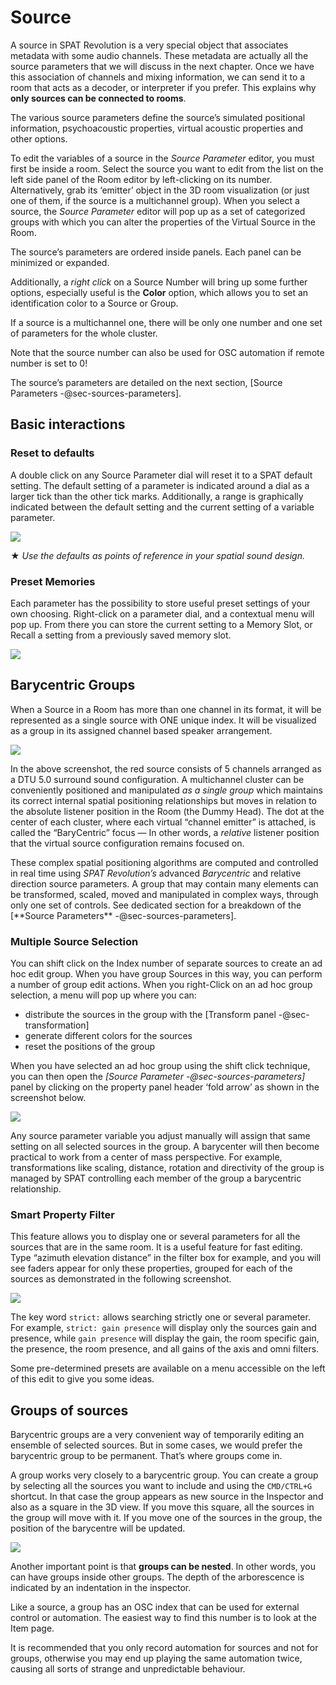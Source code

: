 # Source {#sec-sources}

<!-- The next row transforms the inputs into virtual objects according to their configuration. This is what needs to happen so that a virtual source appears in a virtual room. If you try to connect an input directly into a room, SPAT will always put a source module in between.

The Source modules are where you set a descriptive name of each virtual object. It's a good idea to do that, as things can get busy inside the rooms. You can also adjust the overall gain of a Source here no matter how many channels it might have. The Source modules are also important for parameter automation using the _SPAT Send_ plug-in, and also in the case of external OSC control.

![](https://media.githubusercontent.com/media/FLUX-SE/doc_images/main/SpatR/Setup/IndexExplain.jpg)

External software needs to know how to identify virtual objects, and that will be done using an index number rather than a name. This index number refers to one of these source modules, numbered from left to right which in turn, becomes a virtual sound emitting object in the _Virtual Room_. When working in a Channel Based Room outputting to a _n.1 surround_ speaker arrangement, each source will additionally acquire an individual _LFE Send_. This dial will be available in the Source Parameters inside the Virtual Room editor, and also mirrored here as a fader directly in the Source modules. _LFE Send_ controls how much of this source's signal is mixed into the LFE channel at the output.

:::{.callout-note}
When using a BlackTrax positional tracking system a Tracking index can be assigned to a virtual source directly from the Source module.

## Source Parameters
 -->

A source in SPAT Revolution is a very special object that associates metadata with some audio channels. These metadata are actually all the source parameters that we will discuss in the next chapter. Once we have this association of channels and mixing information, we can send it to a room that acts as a decoder, or interpreter if you prefer. This explains why **only sources can be connected to rooms**.

The various source parameters define the source's simulated positional information, psychoacoustic properties, virtual acoustic properties and other options.

To edit the variables of a source in the _Source Parameter_ editor, you must first be inside a room. Select the source you want to edit from the list on the left side panel of the Room editor by left-clicking on its number. Alternatively, grab its 'emitter' object in the 3D room visualization (or just one of them, if the source is a multichannel group). When you select a source, the _Source Parameter_ editor will pop up as a set of categorized groups with which you can alter the properties of the Virtual Source in the Room.

The source's parameters are ordered inside panels. Each panel can be minimized or expanded.

Additionally, a _right click_ on a Source Number will bring up some further options, especially useful is the **Color** option, which allows you to set an identification color to a Source or Group.

:::{.callout-note}
If a source is a multichannel one, there will be only one number and one set of parameters for the whole cluster.
:::

:::{.callout-warning}
Note that the source number can also be used for OSC automation if remote number is set to 0!
:::

The source's parameters are detailed on the next section, [Source Parameters -@sec-sources-parameters].


## Basic interactions

### Reset to defaults

A double click on any Source Parameter dial will reset it to a SPAT default setting. The default setting of a parameter is indicated around a dial as a larger tick than the other tick marks. Additionally, a range is graphically indicated between the default setting and the current setting of a variable parameter.

![](https://media.githubusercontent.com/media/FLUX-SE/doc_images/main/SpatR/Room/SourcesInspector.png)

:::{.callout-note}
★ _Use the defaults as points of reference in your spatial sound design._
:::

### Preset Memories

Each parameter has the possibility to store useful preset settings of your own choosing. Right-click on a parameter dial, and a contextual menu will pop up. From there you can store the current setting to a Memory Slot, or Recall a setting from a previously saved memory slot.

![](https://media.githubusercontent.com/media/FLUX-SE/doc_images/main/SpatR/Generic/ParameterPreset.png)

## Barycentric Groups

When a Source in a Room has more than one channel in its format, it will be represented as a single source with ONE unique index.
It will be visualized as a group in its assigned channel based speaker arrangement.

![](https://media.githubusercontent.com/media/FLUX-SE/doc_images/main/SpatR/Room/3DViewNoSpeakers.png)

In the above screenshot, the red source consists of 5 channels arranged as a DTU 5.0 surround sound configuration.
A multichannel cluster can be conveniently positioned and manipulated _as a single group_ which maintains its correct internal spatial positioning relationships but moves in relation to the absolute listener position in the Room (the Dummy Head).
The dot at the center of each cluster, where each virtual “channel emitter” is attached, is called the “BaryCentric” focus — In other words, a _relative_ listener position that the virtual source configuration remains focused on.


These complex spatial positioning algorithms are computed and controlled in real time using _SPAT Revolution’s_ advanced _Barycentric_ and relative direction source parameters.
A group that may contain many elements can be transformed, scaled, moved and manipulated in complex ways, through only one set of controls.
See dedicated section for a breakdown of the [**Source Parameters** -@sec-sources-parameters].

### Multiple Source Selection

You can shift click on the Index number of separate sources to create an ad hoc edit group. When you have group Sources in this way, you can perform a number of group edit actions. When you right-Click on an ad hoc group selection, a menu will pop up where you can:

- distribute the sources in the group with the [Transform panel -@sec-transformation]
- generate different colors for the sources
- reset the positions of the group

When you have selected an ad hoc group using the shift click technique, you can then open the _[Source Parameter -@sec-sources-parameters]_ panel by clicking on the property panel header 'fold arrow' as  shown in the screenshot below.

![](https://media.githubusercontent.com/media/FLUX-SE/doc_images/main/SpatR/Setup/ActionsMultiselection.png)

Any source parameter variable you adjust manually will assign that same setting on all selected sources in the group. A barycenter will then become practical to work from a center of mass perspective. For example, transformations like scaling, distance, rotation and directivity of the group is managed by SPAT controlling each member of the group a barycentric relationship.

### Smart Property Filter

This feature allows you to display one or several parameters for all the sources that are in the same room. It is a useful feature for fast editing. Type "azimuth elevation distance" in the filter box for example, and you will see faders appear for only these properties, grouped for each of the sources as demonstrated in the following screenshot.

![](https://media.githubusercontent.com/media/FLUX-SE/doc_images/main/SpatR/Room/SourcesPanelSearch.png)
<!-- TODO: update the image -->

The key word ```strict:``` allows searching strictly one or several parameter. For example, ```strict: gain presence``` will display only the sources gain and presence, while ```gain presence``` will display the gain, the room specific gain, the presence, the room presence, and all gains of the axis and omni filters.

Some pre-determined presets are available on a menu accessible on the left of this edit to give you some ideas.

## Groups of sources

Barycentric groups are a very convenient way of temporarily editing an ensemble of selected sources. But in some cases, we would prefer the barycentric group to be permanent. That's where groups come in.

A group works very closely to a barycentric group. You can create a group by selecting all the sources you want to include and using the `CMD/CTRL+G` shortcut. In that case the group appears as new source in the Inspector and also as a square in the 3D view. If you move this square, all the sources in the group will move with it. If you move one of the sources in the group, the position of the barycentre will be updated.

![](https://media.githubusercontent.com/media/FLUX-SE/doc_images/main/SpatR/Room/3DViewGroups.png)

Another important point is that **groups can be nested**. In other words, you can have groups inside other groups. The depth of the arborescence is indicated by an indentation in the inspector.

Like a source, a group has an OSC index that can be used for external control or automation. The easiest way to find this number is to look at the Item page.

:::{.callout-warning}
It is recommended that you only record automation for sources and not for groups, otherwise you may end up playing the same automation twice, causing all sorts of strange and unpredictable behaviour.
:::